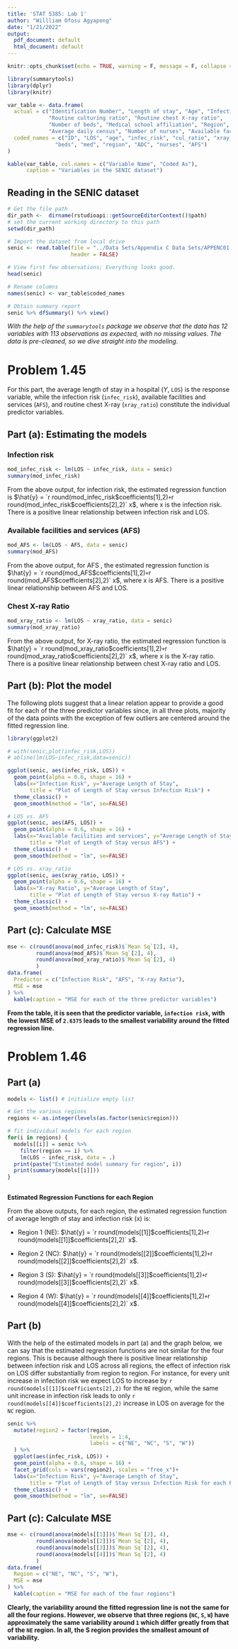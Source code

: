 ```yaml
---
title: 'STAT 5385: Lab 1'
author: "Willliam Ofosu Agyapong"
date: "1/21/2022"
output:
  pdf_document: default
  html_document: default
---
```


```r
knitr::opts_chunk$set(echo = TRUE, warning = F, message = F, collapse = T, fig.align = "center")

library(summarytools)
library(dplyr)
library(knitr)

```


```r
var_table <- data.frame(
  actual = c("Identification Number", "Length of stay", "Age", "Infection risk",
             "Routine culturing ratio", "Routine chest X-ray ratio",
             "Number of beds", "Medical school affiliation", "Region",
             "Average daily census", "Number of nurses", "Available facilities and services"),
  coded_names = c("ID", "LOS", "age", "infec_risk", "cul_ratio", "xray_ratio",
               "beds", "med", "region", "ADC", "nurses", "AFS")
)

kable(var_table, col.names = c("Variable Name", "Coded As"),
      caption = "Variables in the SENIC dataset")
```

## Reading in the SENIC dataset

```r
# Get the file path
dir_path <-  dirname(rstudioapi::getSourceEditorContext()$path)
# set the current working directory to this path
setwd(dir_path) 

# Import the dataset from local drive
senic <- read.table(file = "../Data Sets/Appendix C Data Sets/APPENC01.txt",
                    header = FALSE)

# View first few observations; Everything looks good.
head(senic)

# Rename columns
names(senic) <- var_table$coded_names

# Obtain summary report
senic %>% dfSummary() %>% view()
```

 *With the help of the `summarytools` package we observe that the data has 12 variables with 113 observations as expected, with no missing values. The data is pre-cleaned, so we dive straight into the modeling.*

# Problem 1.45

For this part, the average length of stay in a hospital ($Y$, `LOS`) is the response variable, while the infection risk (`infec_risk`), available facilities and services (`AFS`), and routine chest X-ray (`xray_ratio`) constitute the individual predictor variables.

## Part (a): Estimating the models 

### Infection risk

```r
mod_infec_risk <- lm(LOS ~ infec_risk, data = senic)
summary(mod_infec_risk)
```

From the above output, for infection risk, the estimated regression function is $\hat{y} = `r round(mod_infec_risk$coefficients[1],2)` + `r round(mod_infec_risk$coefficients[2],2)` x$, where x is the infection risk. There is a positive linear relationship between infection risk and LOS.


### Available facilities and services (AFS)

```r
mod_AFS <- lm(LOS ~ AFS, data = senic)
summary(mod_AFS)
```

From the above output, for AFS , the estimated regression function is $\hat{y} = `r round(mod_AFS$coefficients[1],2)` + `r round(mod_AFS$coefficients[2],2)` x$, where x is AFS. There is a positive linear relationship between AFS and LOS.


### Chest X-ray Ratio

```r
mod_xray_ratio <- lm(LOS ~ xray_ratio, data = senic)
summary(mod_xray_ratio)
```

From the above output, for X-ray ratio, the estimated regression function is $\hat{y} = `r round(mod_xray_ratio$coefficients[1],2)` + `r round(mod_xray_ratio$coefficients[2],2)` x$, where x is the X-ray ratio. There is a positive linear relationship between chest X-ray ratio and LOS.



## Part (b): Plot the model

The following plots suggest that a linear relation appear to provide a good fit for each of the three predictor variables since, in all three plots, majority of the data points with the exception of few outliers are centered around the fitted regression line.

```r
library(ggplot2)

# with(senic,plot(infec_risk,LOS))
# abline(lm(LOS~infec_risk,data=senic))

ggplot(senic, aes(infec_risk, LOS)) +
  geom_point(alpha = 0.6, shape = 16) +
  labs(x="Infection Risk", y="Average Length of Stay",
       title = "Plot of Length of Stay versus Infection Risk") +
  theme_classic() +
  geom_smooth(method = "lm", se=FALSE)

# LOS vs. AFS
ggplot(senic, aes(AFS, LOS)) +
  geom_point(alpha = 0.6, shape = 16) +
  labs(x="Available facilities and services", y="Average Length of Stay", 
       title = "Plot of Length of Stay versus AFS") +
  theme_classic() +
  geom_smooth(method = "lm", se=FALSE)

# LOS vs. xray_ratio
ggplot(senic, aes(xray_ratio, LOS)) +
  geom_point(alpha = 0.6, shape = 16) +
  labs(x="X-ray Ratio", y="Average Length of Stay", 
       title = "Plot of Length of Stay versus X-ray Ratio") +
  theme_classic() +
  geom_smooth(method = "lm", se=FALSE)
```

## Part (c): Calculate MSE

```r
mse <- c(round(anova(mod_infec_risk)$`Mean Sq`[2], 4),
         round(anova(mod_AFS)$`Mean Sq`[2], 4),
         round(anova(mod_xray_ratio)$`Mean Sq`[2], 4)
         )
data.frame(
  Predictor = c("Infection Risk", "AFS", "X-ray Ratio"),
  MSE = mse
) %>%
  kable(caption = "MSE for each of the three predictor variables")
```

**From the table, it is seen that the predictor variable, `infection risk`, with the lowest MSE of `2.6375` leads to the smallest variability around the fitted regression line.**


# Problem 1.46

## Part (a)

```r
models <- list() # initialize empty list

# Get the various regions
regions <- as.integer(levels(as.factor(senic$region)))

# fit individual models for each region
for(i in regions) {
  models[[i]] = senic %>%
    filter(region == i) %>%
    lm(LOS ~ infec_risk, data = .)
  print(paste("Estimated model summary for region", i))
  print(summary(models[[i]]))
}
 
```

**Estimated Regression Functions for each Region**

From the above outputs, for each region, the estimated regression function of average length of stay and infection risk (x) is:

- Region 1 (NE):
$\hat{y} = `r round(models[[1]]$coefficients[1],2)` + `r round(models[[1]]$coefficients[2],2)` x$. 

- Region 2 (NC):
$\hat{y} = `r round(models[[2]]$coefficients[1],2)` + `r round(models[[2]]$coefficients[2],2)` x$. 

- Region 3 (S):
$\hat{y} = `r round(models[[3]]$coefficients[1],2)` + `r round(models[[3]]$coefficients[2],2)` x$. 

- Region 4 (W):
$\hat{y} = `r round(models[[4]]$coefficients[1],2)` + `r round(models[[4]]$coefficients[2],2)` x$. 

## Part (b)

With the help of the estimated models in part (a) and the graph below, we can say that the estimated regression functions are not similar for the four regions. This is because although there is positive linear relationship between infection risk and LOS across all regions, the effect of infection risk on LOS differ substantially from region to region. For instance, for every unit increase in infection risk we expect LOS to increase by ``r round(models[[1]]$coefficients[2],2)`` for the `NE` region, while the same unit increase in infection risk leads to only ``r round(models[[4]]$coefficients[2],2)`` increase in LOS on average for the `NC` region.

```r
senic %>% 
  mutate(region2 = factor(region,
                          levels = 1:4,
                          labels = c("NE", "NC", "S", "W"))
  ) %>%
  ggplot(aes(infec_risk, LOS)) +
  geom_point(alpha = 0.6, shape = 16) +
  facet_grid(cols = vars(region2), scales = "free_x")+
  labs(x="Infection Risk", y="Average Length of Stay",
       title = "Plot of Length of Stay versus Infection Risk for each Region") +
  theme_classic() +
  geom_smooth(method = "lm", se=FALSE)
```

## Part (c): Calculate MSE
```r
mse <- c(round(anova(models[[1]])$`Mean Sq`[2], 4),
         round(anova(models[[2]])$`Mean Sq`[2], 4),
         round(anova(models[[3]])$`Mean Sq`[2], 4),
         round(anova(models[[4]])$`Mean Sq`[2], 4)
         )
data.frame(
  Region = c("NE", "NC", "S", "W"),
  MSE = mse
) %>%
  kable(caption = "MSE for each of the four regions")
```

**Clearly, the variability around the fitted regression line is not the same for all the four regions. However, we observe that three regions (`NC`, `S`, `W`) have approximately the same variability around `1` which differ greatly from that of the `NE` region. In all, the S region provides the smallest amount of variability.**



